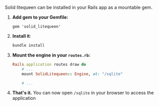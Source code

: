 

Solid litequeen can be installed in your Rails app as a mountable gem.



1. **Add gem to your Gemfile:** 

    ```text
    gem 'solid_litequeen'
    ```

2. **Install it**:

    ```bash
    bundle install
    ```


3. **Mount the engine in your `routes.rb`:** 

    ```ruby
    Rails.application routes draw do
        # ...
        mount SolidLitequeen:: Engine, at: "/sqlite"

        # ...
    ``` 

4. **That's it.** You can now open `/sqlite` in your browser to access the application
    